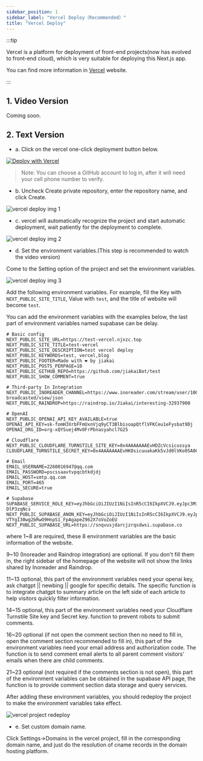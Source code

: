 ```yaml
---
sidebar_position: 1
sidebar_label: "Vercel Deploy（Recommended）"
title: "Vercel Deploy"
---
```


:::tip

Vercel is a platform for deployment of front-end projects(now has evolved to front-end cloud), which is very suitable for deploying this Next.js app.

You can find more information in [Vercel](https://vercel.com/) website.

:::

## 1. Video Version

Coming soon.

## 2. Text Version

- a. Click on the vercel one-click deployment button below.

[![Deploy with Vercel](https://vercel.com/button)](https://vercel.com/new/clone?repository-url=https://github.com/simple-is-awesome/simple)

> Note: You can choose a GitHub account to log in, after it will need your cell phone number to verify.

- b. Uncheck Create private repository, enter the repository name, and click Create.

![vercel deploy img 1](https://vip2.loli.io/2023/04/17/IVoHfv7rPwyMTDu.webp)

- c. vercel will automatically recognize the project and start automatic deployment, wait patiently for the deployment to complete.

![vercel deploy img 2](https://vip2.loli.io/2023/04/17/c9mHiUlIoTNbLOK.webp)

- d. Set the environment variables.(This step is recommended to watch the video version)

Come to the Setting option of the project and set the environment variables.

![vercel deploy img 3](https://vip2.loli.io/2023/04/17/JKz71vhsGtpMQfe.webp)

Add the following environment variables. For example, fill the Key with `NEXT_PUBLIC_SITE_TITLE`, Value with `test`, and the title of website will become `test`.

You can add the environment variables with the examples below, the last part of environment variables named supabase can be delay.

```
# Basic config
NEXT_PUBLIC_SITE_URL=https://test-vercel.njxzc.top
NEXT_PUBLIC_SITE_TITLE=test-vercel
NEXT_PUBLIC_SITE_DESCRIPTION=test vercel deploy
NEXT_PUBLIC_KEYWORDS=test, vercel,blog
NEXT_PUBLIC_FOOTER=Made with ❤️ by jiakai
NEXT_PUBLIC_POSTS_PERPAGE=10
NEXT_PUBLIC_GITHUB_REPO=https://github.com/jiakaiBot/test
NEXT_PUBLIC_SHOW_COMMENT=true

# Third-party In Integration
NEXT_PUBLIC_INOREADER_CHANNEL=https://www.inoreader.com/stream/user/1005341682/tag/user-broadcasted/view/json
NEXT_PUBLIC_RAINDROP=https://raindrop.io/Jiakai/interesting-32937900

# OpenAI
NEXT_PUBLIC_OPENAI_API_KEY_AVAILABLE=true
OPENAI_API_KEY=sk-fomH3XrbFFmUxnVjq9yCT3BlbisoapQtflVFKCeu1eFysbat9Dj
OPENAI_ORG_ID=org-xQYSuej4Mv0FrPbnasyahcl7G25

# Cloudflare
NEXT_PUBLIC_CLOUDFLARE_TURNSTILE_SITE_KEY=0x4AAAAAAAEvHDZcVcsicussya
CLOUDFLARE_TURNSTILE_SECRET_KEY=0x4AAAAAAAEvHKOsicuuakaKk5vJd0lVKo05A0CHw

# Email
EMAIL_USERNAME=2260016947@qq.com
EMAIL_PASSWORD=pscssaavtvpqcbtkdjdj
EMAIL_HOST=smtp.qq.com
EMAIL_PORT=465
EMAIL_SECURE=true

# Supabase
SUPABASE_SERVICE_ROLE_KEY=eyJhbGciOiJIUzI1NiIsInR5cCI6IkpXVCJ9.eyJpc3MiOiJzdXBasASFzZSIsInJlZiI6InNucXZ1c2prZnJjanpycXNkd3NpIiwicm9sZSI6InNlcnZpY2Vfcm9sZSIsImlhdCI6MTY4NDExNzsadasdasdahwIjoxOTk5NjkzMjExfQ.e97hLapcZEHPpvhndOIhrGwypsWLEZbh0-DlP3zqNcs
NEXT_PUBLIC_SUPABASE_ANON_KEY=eyJhbGciOiJIUzI1NiIsInR5cCI6IkpXVCJ9.eyJpc3MiOiJzdXBhYmFzZSIsInJlZiI6InNasdasd1c2prZnJjanpycXNkd3NpIiASasm9sZSI6Iasdasdasd24iLCJpYXQiOjE2ODQxMTcyMTEsImV4cCI6MTk5OTY5MzIxMX0.S-VTYgI30wg2bRwO9HnpS1_FpAgapeZ962X7oVoZoEU
NEXT_PUBLIC_SUPABASE_URL=https://snqvusjdarcjzrqsdwsi.supabase.co
```

where 1~8 are required, these 8 environment variables are the basic information of the website.

9~10 (Inoreader and Raindrop integration) are optional. If you don't fill them in, the right sidebar of the homepage of the website will not show the links shared by Inoreader and Raindrop.

11~13 optional, this part of the environment variables need your openai key, ask chatgpt || newbing || google for specific details.
The specific function is to integrate chatgpt to summary article on the left side of each article to help visitors quickly filter information.

14~15 optional, this part of the environment variables need your Cloudflare Turnstile Site key and Secret key. function to prevent robots to submit comments.

16~20 optional (if not open the comment section then no need to fill in, open the comment section recommended to fill in), this part of the environment variables need your email address and authorization code. 
The function is to send comment email alerts to all parent comment visitors' emails when there are child comments.

21~23 optional (not required if the comments section is not open), this part of the environment variables can be obtained in the supabase API page, 
the function is to provide comment section data storage and query services.

After adding these environment variables, you should redeploy the project to make the environment variables take effect.

![vercel project redeploy](https://vip2.loli.io/2023/05/16/JYLFX5bdHyqGOR9.webp)

- e. Set custom domain name.

Click Settings->Domains in the vercel project, fill in the corresponding domain name, and just do the resolution of cname records in the domain hosting platform.